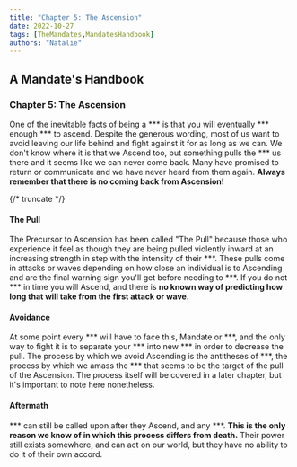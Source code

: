 ```yaml
---
title: "Chapter 5: The Ascension"
date: 2022-10-27
tags: [TheMandates,MandatesHandbook]
authors: "Natalie"
---
```


## A Mandate's Handbook
### Chapter 5: The Ascension


One of the inevitable facts of being a \*\*\* is that you will eventually \*\*\* enough \*\*\* to ascend. Despite the generous wording, most of us want to avoid leaving our life behind and fight against it for as long as we can. We don't know where it is that we Ascend too, but something pulls the \*\*\* us there and it seems like we can never come back. Many have promised to return or communicate and we have never heard from them again. **Always remember that there is no coming back from Ascension!**  

{/* truncate */}

#### The Pull

The Precursor to Ascension has been called "The Pull" because those who experience it feel as though they are being pulled violently inward at an increasing strength in step with the intensity of their \*\*\*. These pulls come in attacks or waves depending on how close an individual is to Ascending and are the final warning sign you'll get before needing to \*\*\*. If you do not \*\*\* in time you will Ascend, and there is **no known way of predicting how long that will take from the first attack or wave.**

#### Avoidance

At some point every \*\*\* will have to face this, Mandate or \*\*\*, and the only way to fight it is to separate your \*\*\* into new \*\*\* in order to decrease the pull. The process by which we avoid Ascending is the antitheses of \*\*\*, the process by which we amass the \*\*\* that seems to be the target of the pull of the Ascension. The process itself will be covered in a later chapter, but it's important to note here nonetheless. 

#### Aftermath

\*\*\* can still be called upon after they Ascend, and any \*\*\*. **This is the only reason we know of in which this process differs from death.** Their power still exists somewhere, and can act on our world, but they have no ability to do it of their own accord. 
